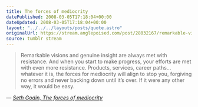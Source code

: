 ```yaml
---
title: The forces of mediocrity
datePublished: 2008-03-05T17:18:04+00:00
dateUpdated: 2008-03-05T17:18:04+00:00
layout: "../../../layouts/posts/quote.astro"
originalUrl: https://stream.anglepoised.com/post/28032167/remarkable-visions-and-genuine-insight-are-always
source: tumblr stream
---
```


> Remarkable visions and genuine insight are always met with resistance. And when you start to make progress, your efforts are met with even more resistance. Products, services, career paths&hellip; whatever it is, the forces for mediocrity will align to stop you, forgiving no errors and never backing down until it&rsquo;s over. If it were any other way, it would be easy.

— <cite>[Seth Godin, _The forces of mediocrity_](https://seths.blog/2008/03/the-forces-of-m/)</cite>
